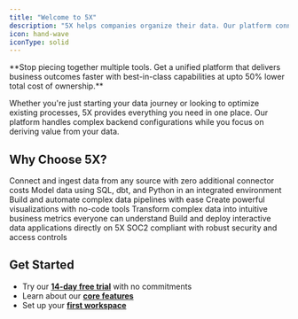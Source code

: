 ```yaml
---
title: "Welcome to 5X"
description: "5X helps companies organize their data. Our platform connects your disconnected data sources and transforms them into actionable dashboards & intelligent data & AI apps. Businesses today struggle with data silos and poor quality data that slow everything down. They want to leverage AI but need a solid data foundation first. 5X accelerates the deployment of your data platform and unlocks real-world data & AI use cases."
icon: hand-wave
iconType: solid
---
```


<Info>
**Stop piecing together multiple tools. Get a unified platform that delivers business outcomes faster with best-in-class capabilities at upto 50% lower total cost of ownership.**

Whether you're just starting your data journey or looking to optimize existing processes, 5X provides everything you need in one place. Our platform handles complex backend configurations while you focus on deriving value from your data.
</Info>

## Why Choose 5X?

<CardGroup>
  <Card title="500+ Data Sources" href="/Ingestion/using-ingestion" icon="database" iconType="solid">
    Connect and ingest data from any source with zero additional connector costs
  </Card>
  <Card title="Unified Development" href="/IDE/ide-about" icon="code" iconType="solid">
    Model data using SQL, dbt, and Python in an integrated environment
  </Card>
  <Card title="Smart Orchestration" href="/Orchestration/jobs" icon="diagram-project" iconType="solid">
    Build and automate complex data pipelines with ease
  </Card>
  <Card title="Self-Service BI" href="/Business Intelligence/bi" icon="chart-line" iconType="solid">
    Create powerful visualizations with no-code tools
  </Card>
  <Card title="Semantic Layer" href="/SemanticLayer/semanticlayer-overview" icon="layer-group" iconType="solid">
    Transform complex data into intuitive business metrics everyone can understand
  </Card>
  <Card title="Data Apps" href="/DataApps" icon="window-maximize" iconType="solid">
    Build and deploy interactive data applications directly on 5X
  </Card>
</CardGroup>
<Card
  title="Enterprise-Ready"
  icon="shield-halved"
  iconType="solid"
  href="/Security%20and%20Compliance"
>
  SOC2 compliant with robust security and access controls
</Card>

## Get Started

* <Icon icon="rocket" iconType="solid" /> Try our [**14-day free trial**](/Overview/trial) with no commitments
* <Icon icon="book" iconType="solid" /> Learn about our [**core features**](/Overview/features)
* <Icon icon="bullseye" iconType="solid" /> Set up your [**first workspace**](/Overview/About)
